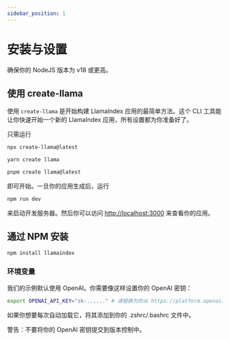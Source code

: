 ```yaml
---
sidebar_position: 1
---
```



# 安装与设置

确保你的 NodeJS 版本为 v18 或更高。



## 使用 create-llama

使用 `create-llama` 是开始构建 LlamaIndex 应用的最简单方法。这个 CLI 工具能让你快速开始一个新的 LlamaIndex 应用，所有设置都为你准备好了。

只需运行

<Tabs>
<TabItem value="1" label="npm" default>

```bash
npx create-llama@latest
```

</TabItem>
<TabItem value="2" label="Yarn">

```bash
yarn create llama
```

</TabItem>
<TabItem value="3" label="pnpm">

```bash
pnpm create llama@latest
```

</TabItem>
</Tabs>

即可开始。一旦你的应用生成后，运行

```bash npm2yarn
npm run dev
```

来启动开发服务器。然后你可以访问 [http://localhost:3000](http://localhost:3000) 来查看你的应用。

## 通过 NPM 安装

```bash npm2yarn
npm install llamaindex
```



### 环境变量

我们的示例默认使用 OpenAI。你需要像这样设置你的 OpenAI 密钥：

```bash
export OPENAI_API_KEY="sk-......" # 请替换为你从 https://platform.openai.com/account/api-keys 获取的密钥
```

如果你想要每次自动加载它，将其添加到你的 .zshrc/.bashrc 文件中。

警告：不要将你的 OpenAI 密钥提交到版本控制中。


